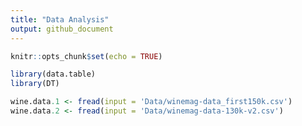 ```yaml
---
title: "Data Analysis"
output: github_document
---
```


```r
knitr::opts_chunk$set(echo = TRUE)
```



```r
library(data.table)
library(DT)
```


```r
wine.data.1 <- fread(input = 'Data/winemag-data_first150k.csv')
wine.data.2 <- fread(input = 'Data/winemag-data-130k-v2.csv')

```
